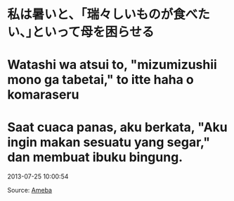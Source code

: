 # 私は暑いと、｢瑞々しいものが食べたい、｣といって母を困らせる
# Watashi wa atsui to, "mizumizushii mono ga tabetai," to itte haha o komaraseru
# Saat cuaca panas, aku berkata, "Aku ingin makan sesuatu yang segar," dan membuat ibuku bingung.

2013-07-25 10:00:54

Source: [Ameba](https://ameblo.jp/arihara6/amemberentry-11579701547.html)